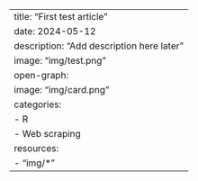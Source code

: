 ---
title: "First test article"
date: 2024-05-12
description: "Add description here later"
image: "img/test.png"
open-graph:
  image: "img/card.png"
categories:
  - R
  - Web scraping
resources:
  - "img/*"
---